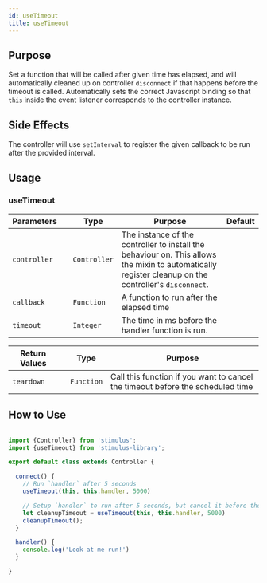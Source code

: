 ```yaml
---
id: useTimeout
title: useTimeout
---
```



## Purpose

Set a function that will be called after given time has elapsed, and will automatically cleaned up on controller `disconnect` if that happens before the timeout is called.
Automatically sets the correct Javascript binding so that `this` inside the event listener corresponds to the controller instance.

## Side Effects

The controller will use `setInterval` to register the given callback to be run after the provided interval.

## Usage

### useTimeout

| Parameters   |     | Type         | Purpose                                                                                                                                               | Default |
|--------------|-----|--------------|-------------------------------------------------------------------------------------------------------------------------------------------------------|---------|
| `controller` |     | `Controller` | The instance of the controller to install the behaviour on. This allows the mixin to automatically register cleanup on the controller's `disconnect`. |         |
| `callback`   |     | `Function`   | A function to run after the elapsed time                                                                                                              |         |
| `timeout`    |     | `Integer`    | The time in ms before the handler function is run.                                                                                                    |         |

| Return Values |     | Type       | Purpose                                                                        |
|---------------|-----|------------|--------------------------------------------------------------------------------|
| `teardown`    |     | `Function` | Call this function if you want to cancel the timeout before the scheduled time |


## How to Use

```js

import {Controller} from 'stimulus';
import {useTimeout} from 'stimulus-library';

export default class extends Controller {

  connect() {
    // Run `handler` after 5 seconds
    useTimeout(this, this.handler, 5000)

    // Setup `handler` to run after 5 seconds, but cancel it before the scheduled time
    let cleanupTimeout = useTimeout(this, this.handler, 5000)
    cleanupTimeout();
  }

  handler() {
    console.log('Look at me run!')
  }

}

```